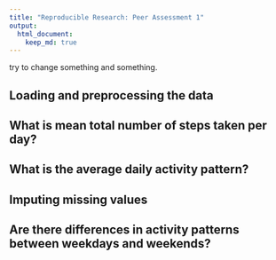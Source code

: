 ```yaml
---
title: "Reproducible Research: Peer Assessment 1"
output: 
  html_document:
    keep_md: true
---
```

try to change something and something.

## Loading and preprocessing the data



## What is mean total number of steps taken per day?



## What is the average daily activity pattern?



## Imputing missing values



## Are there differences in activity patterns between weekdays and weekends?

